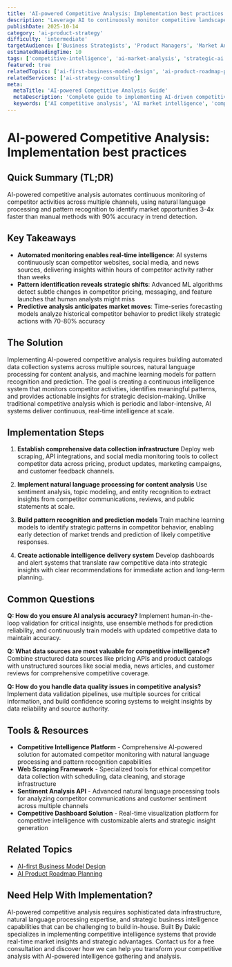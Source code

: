 ```yaml
---
title: 'AI-powered Competitive Analysis: Implementation best practices'
description: 'Leverage AI to continuously monitor competitive landscapes, identify opportunities, and make data-driven strategic decisions for market positioning advantage.'
publishDate: 2025-10-14
category: 'ai-product-strategy'
difficulty: 'intermediate'
targetAudience: ['Business Strategists', 'Product Managers', 'Market Analysts']
estimatedReadingTime: 10
tags: ['competitive-intelligence', 'ai-market-analysis', 'strategic-ai', 'market-monitoring']
featured: true
relatedTopics: ['ai-first-business-model-design', 'ai-product-roadmap-planning', 'ai-product-analytics-insights', 'ai-product-scalability-strategy', 'ai-powered-marketing-automation', 'ai-pricing-strategy-optimization', 'user-centric-ai-feature-design', 'ai-product-validation-testing', 'ai-product-launch-strategy', 'ai-driven-customer-engagement']
relatedServices: ['ai-strategy-consulting']
meta:
  metaTitle: 'AI-powered Competitive Analysis Guide'
  metaDescription: 'Complete guide to implementing AI-driven competitive analysis for continuous market monitoring and strategic decision making.'
  keywords: ['AI competitive analysis', 'AI market intelligence', 'competitive monitoring AI', 'strategic AI']
---
```


# AI-powered Competitive Analysis: Implementation best practices

## Quick Summary (TL;DR)

AI-powered competitive analysis automates continuous monitoring of competitor activities across multiple channels, using natural language processing and pattern recognition to identify market opportunities 3-4x faster than manual methods with 90% accuracy in trend detection.

## Key Takeaways

- **Automated monitoring enables real-time intelligence**: AI systems continuously scan competitor websites, social media, and news sources, delivering insights within hours of competitor activity rather than weeks
- **Pattern identification reveals strategic shifts**: Advanced ML algorithms detect subtle changes in competitor pricing, messaging, and feature launches that human analysts might miss
- **Predictive analysis anticipates market moves**: Time-series forecasting models analyze historical competitor behavior to predict likely strategic actions with 70-80% accuracy

## The Solution

Implementing AI-powered competitive analysis requires building automated data collection systems across multiple sources, natural language processing for content analysis, and machine learning models for pattern recognition and prediction. The goal is creating a continuous intelligence system that monitors competitor activities, identifies meaningful patterns, and provides actionable insights for strategic decision-making. Unlike traditional competitive analysis which is periodic and labor-intensive, AI systems deliver continuous, real-time intelligence at scale.

## Implementation Steps

1. **Establish comprehensive data collection infrastructure**
   Deploy web scraping, API integrations, and social media monitoring tools to collect competitor data across pricing, product updates, marketing campaigns, and customer feedback channels.

2. **Implement natural language processing for content analysis**
   Use sentiment analysis, topic modeling, and entity recognition to extract insights from competitor communications, reviews, and public statements at scale.

3. **Build pattern recognition and prediction models**
   Train machine learning models to identify strategic patterns in competitor behavior, enabling early detection of market trends and prediction of likely competitive responses.

4. **Create actionable intelligence delivery system**
   Develop dashboards and alert systems that translate raw competitive data into strategic insights with clear recommendations for immediate action and long-term planning.

## Common Questions

**Q: How do you ensure AI analysis accuracy?**
Implement human-in-the-loop validation for critical insights, use ensemble methods for prediction reliability, and continuously train models with updated competitive data to maintain accuracy.

**Q: What data sources are most valuable for competitive intelligence?**
Combine structured data sources like pricing APIs and product catalogs with unstructured sources like social media, news articles, and customer reviews for comprehensive competitive coverage.

**Q: How do you handle data quality issues in competitive analysis?**
Implement data validation pipelines, use multiple sources for critical information, and build confidence scoring systems to weight insights by data reliability and source authority.

## Tools & Resources

- **Competitive Intelligence Platform** - Comprehensive AI-powered solution for automated competitor monitoring with natural language processing and pattern recognition capabilities
- **Web Scraping Framework** - Specialized tools for ethical competitor data collection with scheduling, data cleaning, and storage infrastructure
- **Sentiment Analysis API** - Advanced natural language processing tools for analyzing competitor communications and customer sentiment across multiple channels
- **Competitive Dashboard Solution** - Real-time visualization platform for competitive intelligence with customizable alerts and strategic insight generation

## Related Topics

- [AI-first Business Model Design]({{/topics/ai-first-business-model-design}})
- [AI Product Roadmap Planning]({{/topics/ai-product-roadmap-planning}})

## Need Help With Implementation?

AI-powered competitive analysis requires sophisticated data infrastructure, natural language processing expertise, and strategic business intelligence capabilities that can be challenging to build in-house. Built By Dakic specializes in implementing competitive intelligence systems that provide real-time market insights and strategic advantages. Contact us for a free consultation and discover how we can help you transform your competitive analysis with AI-powered intelligence gathering and analysis.
